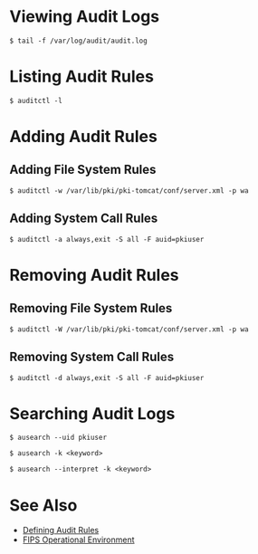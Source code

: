 = Viewing Audit Logs =

<pre>
$ tail -f /var/log/audit/audit.log
</pre>

= Listing Audit Rules =

<pre>
$ auditctl -l
</pre>

= Adding Audit Rules =

== Adding File System Rules ==

<pre>
$ auditctl -w /var/lib/pki/pki-tomcat/conf/server.xml -p wa
</pre>

== Adding System Call Rules ==

<pre>
$ auditctl -a always,exit -S all -F auid=pkiuser
</pre>

= Removing Audit Rules =

== Removing File System Rules ==

<pre>
$ auditctl -W /var/lib/pki/pki-tomcat/conf/server.xml -p wa
</pre>

== Removing System Call Rules ==

<pre>
$ auditctl -d always,exit -S all -F auid=pkiuser
</pre>

= Searching Audit Logs =

<pre>
$ ausearch --uid pkiuser
</pre>

<pre>
$ ausearch -k <keyword>
</pre>

<pre>
$ ausearch --interpret -k <keyword>
</pre>

= See Also =

* [https://access.redhat.com/documentation/en-us/red_hat_enterprise_linux/7/html/security_guide/sec-defining_audit_rules_and_controls Defining Audit Rules]
* [https://wiki.mozilla.org/FIPS_Operational_Environment FIPS Operational Environment]
